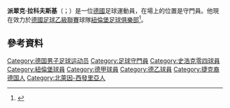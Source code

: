 '''派翠克·拉科夫斯基'''（{{lang-de|Patrick Rakovsky}}；{{bd|1993年|6月2日}}）是一位[[德國|德國]]足球運動員，在場上的位置是守門員。他現在效力於[[德國足球乙級聯賽|德國足球乙級聯賽]]球隊[[紐倫堡足球俱樂部|紐倫堡足球俱樂部]]<ref>{{cite web | url = http://www.irn.worldfootball.net/spieler_profil/patrick-rakovsky/ | title = Patrick Rakovsky | publisher = worldfootball.net | accessdate = 27 October 2012}}</ref>。

==參考資料==
{{Reflist}}

{{弗里茨·瓦尔特奖U19}}

{{DEFAULTSORT:Rakovsky, Patrick}}
[[Category:德国男子足球运动员|Category:德国男子足球运动员]]
[[Category:足球守門員|Category:足球守門員]]
[[Category:史浩克零四球員|Category:史浩克零四球員]]
[[Category:紐倫堡球員|Category:紐倫堡球員]]
[[Category:德甲球員|Category:德甲球員]]
[[Category:德乙球員|Category:德乙球員]]
[[Category:捷克裔德国人|Category:捷克裔德国人]]
[[Category:北萊因-西發里亞人|Category:北萊因-西發里亞人]]

{{Sport-bio-stub}}